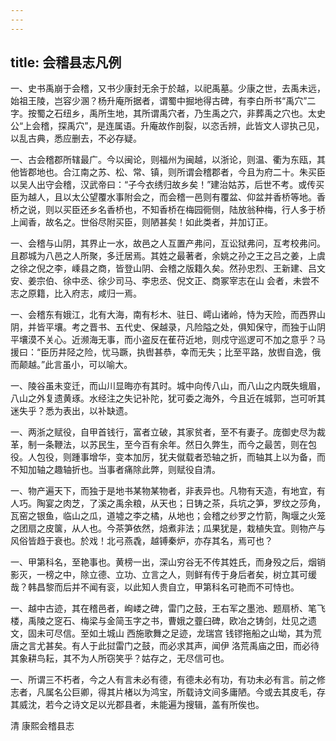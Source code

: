 ```yaml
---
---
---
```

title: 会稽县志凡例
---







一、史书禹崩于会稽，又书少康封无余于於越，以祀禹墓。少康之世，去禹未远，始祖王陵，岂容少溷？杨升庵所据者，谓蜀中掘地得古碑，有李白所书“禹穴”二字。按蜀之石纽乡，禹所生地，其所谓禹穴者，乃生禹之穴，非葬禹之穴也。太史公“上会稽，探禹穴”，是连属语。升庵故作剖裂，以恣舌辨，此皆文人谬执己见，以乱古典，悉应删去，不必存疑。

一、古会稽郡所辖最广。今以闽论，则福州为闽越，以浙论，则温、衢为东瓯，其他皆郡地也。合江南之苏、松、常、镇，则所谓会稽郡者，今且为府二十。朱买臣以吴人出守会稽，汉武帝曰：“子今衣绣归故乡矣！”建治姑苏，后世不考。或传买臣为越人，且以太公望覆水事附会之，而会稽一邑则有覆盆、仰盆并香桥等地。香桥之说，则以买臣还乡名香桥也，不知香桥在梅园衕侧，陆放翁种梅，行人多于桥上闻香，故名之。世俗尽附买臣，则陋甚矣！如此类者，并加订正。

一、会稽与山阴，其界止一水，故邑之人互置产弗问，互讼狱弗问，互考校弗问。且郡城为八邑之人所聚，多迁居焉。其姓之最著者，余姚之孙之王之吕之姜，上虞之徐之倪之李，嵊县之商，皆登山阴、会稽之版籍久矣。然孙忠烈、王新建、吕文安、姜宗伯、徐中丞、徐少司马、李忠丞、倪文正、商冢宰志在山 会者，未尝不志之原籍，比入府志，咸归一焉。

一、会稽东有娥江，北有大海，南有杉木、驻日、嶀山诸岭，恃为天险，而西界山阴，并皆平壤。考之晋书、五代史、保越录，凡险隘之处，俱知保守，而独于山阴平壤漠不关心。近濒海无事，而小盗反在萑苻近地，则戍守巡逻可不加之意乎？马援曰：“臣历井陉之险，忧马蹶，执辔甚恭，幸而无失；比至平路，放辔自逸，俄而颠越。”此言虽小，可以喻大。

一、陵谷虽未变迁，而山川显晦亦有其时。城中向传八山，而八山之内既失蛾眉，八山之外复遗黄琢。水经注之失记补陀，犹可委之海外，今且近在城郭，岂可听其迷失乎？悉为表出，以补缺遗。

一、两浙之赋役，自甲首钱行，富者立破，其家贫者，至不有妻子。庞御史尽为裁革，制一条鞭法，以苏民生，至今百有余年。然日久弊生，而今之最苦，则在包役。人包役，则踵事增华，变本加厉，犹夫僦载者恐轴之折，而轴其上以为备，而不知加轴之趣轴折也。当事者痛除此弊，则赋役自清。

一、物产遍天下，而独于是地书某物某物者，非表异也。凡物有天造，有地宜，有人巧。陶宴之肉芝，了溪之禹余粮，从天也；日铸之茶，兵坑之笋，罗纹之莎角，瓦窑之银鱼，临山之瓜，道墟之李之橘，从地也；会稽之纱罗之竹箭，陶堰之火笼之团扇之皮箧，从人也。今茶笋依然，焙煮非法；瓜果犹是，栽植失宜。则物产与风俗皆趋于衰也。於戏！北弓燕毳，越镈秦炉，亦存其名，焉可也？

一、甲第科名，至艳事也。黄榜一出，深山穷谷无不传其姓氏，而身殁之后，烟销影灭，一榜之中，除立德、立功、立言之人，则鲜有传于身后者矣，树立其可缓哉？韩昌黎而后并不闻有衮，以此知人贵自立，甲第科名可艳而不可恃也。

一、越中古迹，其在稽邑者，峋嵝之碑，雷门之鼓，王右军之墨池、题扇桥、笔飞楼，禹陵之窆石、梅梁与金简玉字之书，曹娥之虀臼碑，欧冶之铸剑，灶见之遗文，固未可尽信。至如土城山 西施歌舞之足迹，龙瑞宫 钱镠拖船之山坳，其为荒唐之言尤甚矣。有人于此挝雷门之鼓，而必求其声，闻伊 洛荒禹庙之田，而必待其象耕鸟耘，其不为人所窃笑乎？姑存之，无尽信可也。

一、所谓三不朽者，今之人有言未必有德，有德未必有功，有功未必有言。前之修志者，凡属名公巨卿，得其片楮以为鸿宝，所载诗文间多庸陋。今或去其皮毛，存其威沈，若今之诗文足以光郡县者，未能遍为搜辑，盖有所俟也。

清 康熙会稽县志